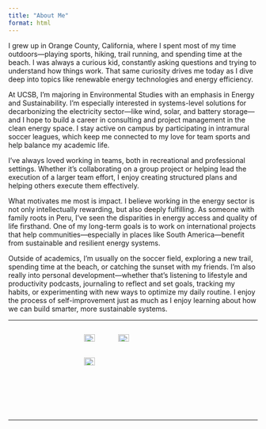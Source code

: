 ```yaml
---
title: "About Me"
format: html
---
```


I grew up in Orange County, California, where I spent most of my time outdoors—playing sports, hiking, trail running, and spending time at the beach. I was always a curious kid, constantly asking questions and trying to understand how things work. That same curiosity drives me today as I dive deep into topics like renewable energy technologies and energy efficiency.

At UCSB, I’m majoring in Environmental Studies with an emphasis in Energy and Sustainability. I’m especially interested in systems-level solutions for decarbonizing the electricity sector—like wind, solar, and battery storage—and I hope to build a career in consulting and project management in the clean energy space. I stay active on campus by participating in intramural soccer leagues, which keep me connected to my love for team sports and help balance my academic life.

I’ve always loved working in teams, both in recreational and professional settings. Whether it’s collaborating on a group project or helping lead the execution of a larger team effort, I enjoy creating structured plans and helping others execute them effectively.

What motivates me most is impact. I believe working in the energy sector is not only intellectually rewarding, but also deeply fulfilling. As someone with family roots in Peru, I’ve seen the disparities in energy access and quality of life firsthand. One of my long-term goals is to work on international projects that help communities—especially in places like South America—benefit from sustainable and resilient energy systems.

Outside of academics, I’m usually on the soccer field, exploring a new trail, spending time at the beach, or catching the sunset with my friends. I’m also really into personal development—whether that’s listening to lifestyle and productivity podcasts, journaling to reflect and set goals, tracking my habits, or experimenting with new ways to optimize my daily routine. I enjoy the process of self-improvement just as much as I enjoy learning about how we can build smarter, more sustainable systems.

------------------------------------------------------------------------

::: {style="display: flex; gap: 16px; justify-content: center;"}
![](media/YoungSoccerPic.jpg){alt="Hiking" width="33%"} <img src="media/sunset.jpg" alt="Sunset" width="33%"/>![](media/IMTeamPic.jpg){alt="Soccer" width="33%"}
:::

------------------------------------------------------------------------